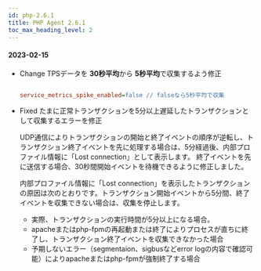 ```yaml
---
id: php-2.6.1
title: PHP Agent 2.6.1
toc_max_heading_level: 2
---
```



#### 2023-02-15

-   <Status>Change</Status> TPSデータを <b>30秒平均</b>から  <b>5秒平均</b>で収集するよう修正

    ```ini title='whatap.conf'

    service_metrics_spike_enabled=false // falseなら5秒平均で収集

    ```

-   <Status>Fixed</Status> たまに正常トランザクションを5分以上遅延したトランザクションとして収集するエラーを修正

    UDP通信によりトランザクションの開始と終了イベントの順序が逆転し、トランザクション終了イベントを先に処理する場合は、5分経過後、内部プロファイル情報に「Lost connection」として表示します。 終了イベントを先に送信する場合、30秒間開始イベントを待機できるように修正しました。

    内部プロファイル情報に「Lost connection」を表示したトランザクションの原因は次のとおりです。トランザクション開始イベントから5分間、終了イベントを収集できない場合は、収集を停止します。

    -   実際、トランザクションの実行時間が5分以上になる場合。
    -   apacheまたはphp-fpmの再起動または終了によりプロセスが直ちに終了し、トランザクション終了イベントを収集できなかった場合
    -   予期しないエラー（segmentaion、sigbusなどerror logの内容で確認可能）によりapacheまたはphp-fpmが強制終了する場合
